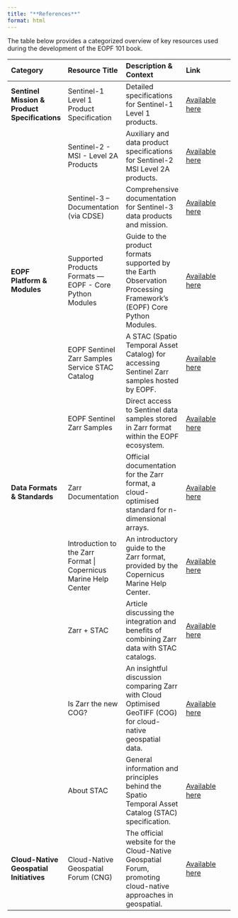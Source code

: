 ```yaml
---
title: "**References**"
format: html
---
```


The table below provides a categorized overview of key resources used during the development of the EOPF 101 book.

| Category                      | Resource Title                                                                    | Description & Context                                                                                                                                              | Link                                                                                                                                                                                                                                                                                              |
|:------------------------------|:----------------------------------------------------------------------------------|:-------------------------------------------------------------------------------------------------------------------------------------------------------------------|:--------------------------------------------------------------------------------------------------------------------------------------------------------------------------------------------------------------------------------------------------------------------------------------------------|
| **Sentinel Mission & Product Specifications** | Sentinel-1 Level 1 Product Specification                                          | Detailed specifications for Sentinel-1 Level 1 products.                                                                                                           | [Available here](https://s1.pages.eopf.copernicus.eu/s1-l12-rp/main/pfs/level_1_product_specification.html)                                                                                                                                                                                                |
|                               | Sentinel-2 - MSI - Level 2A Products                                              | Auxiliary and data product specifications for Sentinel-2 MSI Level 2A products.                                                                                    | [Available here](https://s2.pages.eopf.copernicus.eu/pdfs-adfs/MSI/L2/PDFS_S2_MSI_L2.myst.html)                                                                                                                                                                                                         |
|                               | Sentinel-3 – Documentation (via CDSE)                                             | Comprehensive documentation for Sentinel-3 data products and mission.                                                                                              | [Available here](https://documentation.dataspace.copernicus.eu/Data/SentinelMissions/Sentinel3.html)                                                                                                                                                                                                  |
| **EOPF Platform & Modules** | Supported Products Formats — EOPF - Core Python Modules                           | Guide to the product formats supported by the Earth Observation Processing Framework's (EOPF) Core Python Modules.                                                 | [Available here](https://cpm.pages.eopf.copernicus.eu/eopf-cpm/main/eoproduct-user-guide/supported_formats.html)                                                                                                                                                                                      |
|                               | EOPF Sentinel Zarr Samples Service STAC Catalog                                   | A STAC (Spatio Temporal Asset Catalog) for accessing Sentinel Zarr samples hosted by EOPF.                                                                         | [Available here](https://stac.browser.user.eopf.eodc.eu/?.language=en)                                                                                                                                                                                                                                |
|                               | EOPF Sentinel Zarr Samples                                                        | Direct access to Sentinel data samples stored in Zarr format within the EOPF ecosystem.                                                                            | [Available here](https://zarr.eopf.copernicus.eu/)                                                                                                                                                                                                                                                    |
| **Data Formats & Standards** | Zarr Documentation                                                                | Official documentation for the Zarr format, a cloud-optimised standard for n-dimensional arrays.                                                                   | [Available here](https://zarr.dev/)                                                                                                                                                                                                                                                                   |
|                               | Introduction to the Zarr Format \| Copernicus Marine Help Center                  | An introductory guide to the Zarr format, provided by the Copernicus Marine Help Center.                                                                           | [Available here](https://help.marine.copernicus.eu/en/articles/10401542-introduction-to-the-zarr-format)                                                                                                                                                                                              |
|                               | Zarr + STAC                                                                       | Article discussing the integration and benefits of combining Zarr data with STAC catalogs.                                                                         | [Available here](https://element84.com/software-engineering/zarr-stac/)                                                                                                                                                                                                                               |
|                               | Is Zarr the new COG?                                                              | An insightful discussion comparing Zarr with Cloud Optimised GeoTIFF (COG) for cloud-native geospatial data.                                                       | [Available here](https://element84.com/software-engineering/is-zarr-the-new-cog/)                                                                                                                                                                                                                     |
|                               | About STAC                                                                        | General information and principles behind the Spatio Temporal Asset Catalog (STAC) specification.                                                                  | [Available here](https://stacspec.org/en/about/)                                                                                                                                                                                                                                                      |
| **Cloud-Native Geospatial Initiatives** | Cloud-Native Geospatial Forum (CNG)                                             | The official website for the Cloud-Native Geospatial Forum, promoting cloud-native approaches in geospatial.                                                       | [Available here](https://cloudnativegeo.org/)                                                                                                                                                                                                                                                         |
